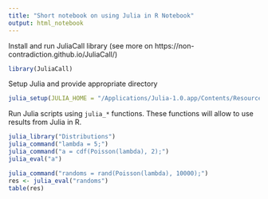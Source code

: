 ```yaml
---
title: "Short notebook on using Julia in R Notebook"
output: html_notebook
---
```


Install and run JuliaCall library (see more on https://non-contradiction.github.io/JuliaCall/)

```r
library(JuliaCall)
```

Setup Julia and provide appropriate directory

```r
julia_setup(JULIA_HOME = "/Applications/Julia-1.0.app/Contents/Resources/julia/bin/")
```

Run Julia scripts using `julia_*` functions. These functions will allow to use results from Julia in R. 


```r
julia_library("Distributions")
julia_command("lambda = 5;")
julia_command("a = cdf(Poisson(lambda), 2);")
julia_eval("a")
```

```r
julia_command("randoms = rand(Poisson(lambda), 10000);")
res <- julia_eval("randoms")
table(res)
```

